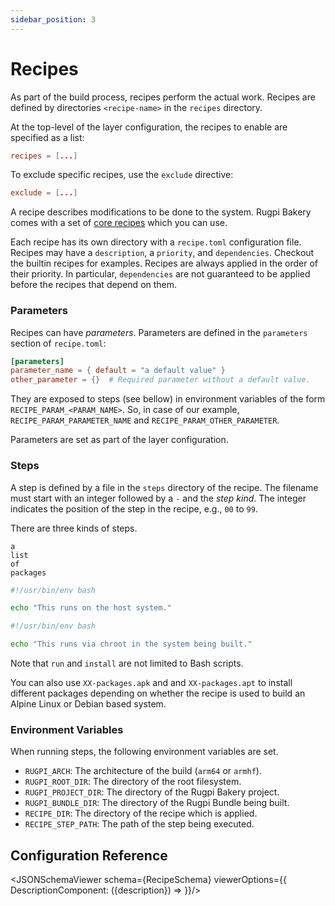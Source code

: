 ```yaml
---
sidebar_position: 3
---
```





# Recipes

As part of the build process, recipes perform the actual work. Recipes are defined by directories `<recipe-name>` in the `recipes` directory.

At the top-level of the layer configuration, the recipes to enable are specified as a list:

```toml title="<layer name>.toml"
recipes = [...]
```
To exclude specific recipes, use the `exclude` directive:

```toml
exclude = [...]
```

A recipe describes modifications to be done to the system.
Rugpi Bakery comes with a set of [core recipes](https://github.com/silitics/rugpi/tree/main/bakery/repositories/core/recipes) which you can use.

Each recipe has its own directory with a `recipe.toml` configuration file.
Recipes may have a `description`, a `priority`, and `dependencies`.
Checkout the builtin recipes for examples.
Recipes are always applied in the order of their priority.
In particular, `dependencies` are not guaranteed to be applied before the recipes that depend on them.

### Parameters

Recipes can have _parameters_.
Parameters are defined in the `parameters` section of `recipe.toml`:

```toml
[parameters]
parameter_name = { default = "a default value" }
other_parameter = {}  # Required parameter without a default value.
```

They are exposed to steps (see bellow) in environment variables of the form `RECIPE_PARAM_<PARAM_NAME>`. So, in case of our example, `RECIPE_PARAM_PARAMETER_NAME` and `RECIPE_PARAM_OTHER_PARAMETER`.

Parameters are set as part of the layer configuration.

### Steps

A step is defined by a file in the `steps` directory of the recipe.
The filename must start with an integer followed by a `-` and the _step kind_.
The integer indicates the position of the step in the recipe, e.g., `00` to `99`.

There are three kinds of steps.

```plain title="XX-packages"
a
list
of
packages
```

```bash title="XX-run.*"
#!/usr/bin/env bash

echo "This runs on the host system."
```

```bash title="XXX-install.*"
#!/usr/bin/env bash

echo "This runs via chroot in the system being built."
```

Note that `run` and `install` are not limited to Bash scripts.

You can also use `XX-packages.apk` and and `XX-packages.apt` to install different packages depending on whether the recipe is used to build an Alpine Linux or Debian based system.

### Environment Variables

When running steps, the following environment variables are set.

- `RUGPI_ARCH`: The architecture of the build (`arm64` or `armhf`).
- `RUGPI_ROOT_DIR`: The directory of the root filesystem.
- `RUGPI_PROJECT_DIR`: The directory of the Rugpi Bakery project.
- `RUGPI_BUNDLE_DIR`: The directory of the Rugpi Bundle being built.
- `RECIPE_DIR`: The directory of the recipe which is applied.
- `RECIPE_STEP_PATH`: The path of the step being executed.


## Configuration Reference

<JSONSchemaViewer schema={RecipeSchema} viewerOptions={{
    DescriptionComponent: ({description}) => <ReactMarkdown children={description} />
}}/>
